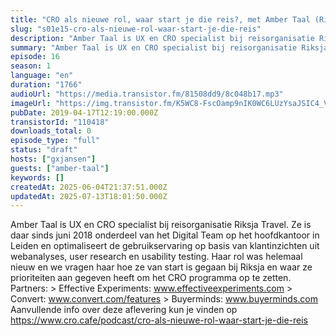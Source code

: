 ```yaml
---
title: "CRO als nieuwe rol, waar start je die reis?, met Amber Taal (Riksja Travel)"
slug: "s01e15-cro-als-nieuwe-rol-waar-start-je-die-reis"
description: "Amber Taal is UX en CRO specialist bij reisorganisatie Riksja Travel. Ze is daar sinds juni 2018 onderdeel van het Digital Team op het hoofdkantoor in Leiden en optimaliseert de gebruikservaring op basis van klantinzichten uit webanalyses, user research en usability testing. Haar rol was helemaal nieuw en we vragen haar hoe ze van start is gegaan bij Riksja en waar ze prioriteiten aan gegeven heeft om het CRO programma op te zetten. Partners: > Effective Experiments: www.effectiveexperiments.com > Convert: www.convert.com/features > Buyerminds: www.buyerminds.com Aanvullende info over deze aflevering kun je vinden op https://www.cro.cafe/podcast/cro-als-nieuwe-rol-waar-start-je-die-reis"
summary: "Amber Taal is UX en CRO specialist bij reisorganisatie Riksja Travel. Ze is daar sinds juni 2018 onderdeel van het Digital Team op het hoofdkantoor in Leiden en optimaliseert de gebruikservaring op basis van klantinzichten uit webanalyses, user research en usability testing. \r\nHaar rol was helemaal nieuw en we vragen haar hoe ze van start is gegaan bij Riksja en waar ze prioriteiten aan gegeven heeft om het CRO programma op te zetten.\r\n\r\nPartners:\r\n> Effective Experiments: www.effectiveexperiments.com\r\n> Convert: www.convert.com/features\r\n> Buyerminds: www.buyerminds.com\r\n\r\nAanvullende info over deze aflevering kun je vinden op https://www.cro.cafe/podcast/cro-als-nieuwe-rol-waar-start-je-die-reis"
episode: 16
season: 1
language: "en"
duration: "1766"
audioUrl: "https://media.transistor.fm/81508dd9/8c048b17.mp3"
imageUrl: "https://img.transistor.fm/K5WC8-FscOamp9nIK0WC6LUzYsaJSIC4_VhUTzPC5O4/rs:fill:3000:3000:1/q:60/aHR0cHM6Ly9pbWct/dXBsb2FkLXByb2R1/Y3Rpb24udHJhbnNp/c3Rvci5mbS9lcGlz/b2RlLzExMDQxOC8x/NjAyMDc1MTIxLWFy/dHdvcmsuanBn.webp"
pubDate: 2019-04-17T12:19:00.000Z
transistorId: "110418"
downloads_total: 0
episode_type: "full"
status: "draft"
hosts: ["gxjansen"]
guests: ["amber-taal"]
keywords: []
createdAt: 2025-06-04T21:37:51.000Z
updatedAt: 2025-07-13T18:01:50.000Z
---
```


Amber Taal is UX en CRO specialist bij reisorganisatie Riksja Travel. Ze is daar sinds juni 2018 onderdeel van het Digital Team op het hoofdkantoor in Leiden en optimaliseert de gebruikservaring op basis van klantinzichten uit webanalyses, user research en usability testing. Haar rol was helemaal nieuw en we vragen haar hoe ze van start is gegaan bij Riksja en waar ze prioriteiten aan gegeven heeft om het CRO programma op te zetten. Partners: > Effective Experiments: www.effectiveexperiments.com > Convert: www.convert.com/features > Buyerminds: www.buyerminds.com Aanvullende info over deze aflevering kun je vinden op https://www.cro.cafe/podcast/cro-als-nieuwe-rol-waar-start-je-die-reis
